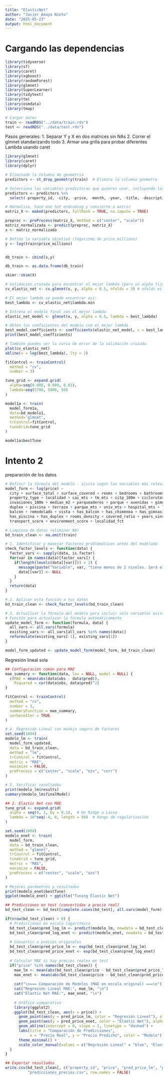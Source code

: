 ```yaml
---
title: "ElasticNet"
author: "Javier Amaya Nieto"
date: "2025-05-23"
output: html_document
---
```



# Cargando las dependencias

```r
library(tidyverse)
library(sf)
library(caret)
library(xgboost)
library(randomForest)
library(glmnet)
library(SuperLearner)
library(tidytext)
library(tm)
library(osmdata)
library(tmap)

# Cargar datos
train <- readRDS("../data/train.rds")
test <- readRDS("../data/test.rds")
```





Pasos generales: 
1. Separar Y y X en dos matrices sin NAs
2. Correr el glmnet standarizando todo
3. Armar una grilla para probar diferentes Lambda usando caret




```r

library(glmnet)
library(caret)
library(dplyr)

# Eliminado la columna de geometria
predictors <- st_drop_geometry(train)  # Elimina la columna geometry

# Selecciona las variables predictoras que quieres usar, incluyendo las de los temas y manteniendo cai_mts y tm_mts
predictors <- predictors %>%
  select(-property_id, -city, -price, -month, -year, -title, -description, -localidad_fct, -upl, -description_clean, -title_clean, -dataset, -price_millions) # Excluye la variable objetivo original y las no predictoras. Nota que ahora excluyo 'localidad_fct' y mantengo 'localidad'

# Normaliza, hace one hot endcoding y convierte a matriz
matriz_X <- makeX(predictors, fullRank = TRUE, na.impute = TRUE) 

preproc <- preProcess(matriz_X, method = c("center", "scale"))
matriz_normalizada <- predict(preproc, matriz_X)
x <- matriz_normalizada

# Define la variable objetivo (logaritmo de price_millions)
y <- log(train$price_millions)


db_train <- cbind(x,y)

db_train <- as.data.frame(db_train)

```

```r
skimr::skim(X)
```



```r
# Validación cruzada para encontrar el mejor lambda (para un alpha fijo)
cv_elastic_net <- cv.glmnet(x, y, alpha = 0.5, nfolds = 3) # nfolds es el número de folds para la validación cruzada

# El mejor lambda se puede encontrar así:
best_lambda <- cv_elastic_net$lambda.min

# Entrena el modelo final con el mejor lambda
elastic_net_model <- glmnet(x, y, alpha = 0.5, lambda = best_lambda)

# Obtén los coeficientes del modelo con el mejor lambda
best_model_coefficients <- coefficients(elastic_net_model, s = best_lambda)
print(best_model_coefficients)

# También puedes ver la curva de error de la validación cruzada
plot(cv_elastic_net)
abline(v = log(best_lambda), lty = 2)
```
```r
fitControl <- trainControl( 
  method = "cv",
  number = 3)

tune_grid <- expand.grid(
  alpha=seq(0.008, 0.009, 0.01),
  lambda=seq(5700, 5900, 50)
)

model1a <- train(
  model_form1a,
  data=bd_modelo1,
  method='glmnet',
  trControl=fitControl,
  tuneGrid=tune_grid
)

model1a$bestTune
```


# Intento 2

preparación de los datos
```r
# Definir la fórmula del modelo - ajusta según las variables más relevantes
model_form <- log(price) ~ 
  city + surface_total + surface_covered + rooms + bedrooms + bathrooms +
  property_type + localidad + cai_mts + tm_mts + sitp_100m + ciclorutas_mts +
  invasiones_100m + median_m2 + parqueaderos + parque + avenidas + gimnasio +
  duplex + piscina + terraza + parque_mts + univ_mts + hospital_mts + lujo +
  balcon + remodelado + vista + has_balcon + has_chimenea + has_gimnasio +
  has_piscina + has_duplex + rooms_density + covered_ratio + years_since_construction +
  transport_score + environment_score + localidad_fct

# Limpieza de datos (eliminar NA)
bd_train_clean <- na.omit(train)
```

```r
# 1. Identificar y manejar factores problemáticos antes del modelado
check_factor_levels <- function(data) {
  factor_vars <- sapply(data, is.factor)
  for(var in names(data)[factor_vars]) {
    if(length(levels(data[[var]])) < 2) {
      message(paste("Variable", var, "tiene menos de 2 niveles. Será eliminada."))
      data[[var]] <- NULL
    }
  }
  return(data)
}

# 2. Aplicar esta función a tus datos
bd_train_clean <- check_factor_levels(bd_train_clean)

# 3. Actualizar la fórmula del modelo para incluir solo variables existentes
# Función para actualizar la fórmula automáticamente
update_model_form <- function(formula, data) {
  all_vars <- all.vars(formula)
  existing_vars <- all_vars[all_vars %in% names(data)]
  reformulate(existing_vars[-1], existing_vars[1])
}

model_form_updated <- update_model_form(model_form, bd_train_clean)

```



Regresión lineal sola

```r
## Configuración común para MAE
mae_summary <- function(data, lev = NULL, model = NULL) {
  c(MAE = mean(abs(data$obs - data$pred)),
    Rsquared = cor(data$obs, data$pred)^2)
}

fitControl <- trainControl(
  method = "cv",
  number = 3,
  summaryFunction = mae_summary,
  verboseIter = TRUE
)

# 4. Regresión Lineal con manejo seguro de factores
set.seed(1004)
modelo_lm <- train(
  model_form_updated,
  data = bd_train_clean,
  method = "lm",
  trControl = fitControl,
  metric = "MAE",
  maximize = FALSE,
  preProcess = c("center", "scale", "nzv", "corr")
)

# 5. Verificar resultados
print(modelo_lm$results)
summary(modelo_lm$finalModel)
```
```r
## 2. Elastic Net con MAE
tune_grid <- expand.grid(
  alpha = seq(0, 1, by = 0.1),  # De Ridge a Lasso
  lambda = 10^seq(-4, 0, length = 50)  # Rango de regularización
)

set.seed(1004)
modelo_enet <- train(
  model_form,
  data = bd_train_clean,
  method = "glmnet",
  trControl = fitControl,
  tuneGrid = tune_grid,
  metric = "MAE",
  maximize = FALSE,
  preProcess = c("center", "scale", "nzv")
)

# Mejores parámetros y resultados
print(modelo_enet$bestTune)
ggplot(modelo_enet) + ggtitle("Tuning Elastic Net")

## Predicciones en test (convertidas a precio real)
bd_test_clean <- bd_test[complete.cases(bd_test[, all.vars(model_form)[-1]]), ]

if(nrow(bd_test_clean) > 0) {
  # Predicciones en escala logarítmica
  bd_test_clean$pred_log_lm <- predict(modelo_lm, newdata = bd_test_clean)
  bd_test_clean$pred_log_enet <- predict(modelo_enet, newdata = bd_test_clean)
  
  # Convertir a precios originales
  bd_test_clean$pred_price_lm <- exp(bd_test_clean$pred_log_lm)
  bd_test_clean$pred_price_enet <- exp(bd_test_clean$pred_log_enet)
  
  # Calcular MAE si hay precios reales en test
  if("price" %in% names(bd_test_clean)) {
    mae_lm <- mean(abs(bd_test_clean$price - bd_test_clean$pred_price_lm))
    mae_enet <- mean(abs(bd_test_clean$price - bd_test_clean$pred_price_enet))
    
    cat("\n=== Comparación de Modelos (MAE en escala original) ===\n")
    cat("Regresión Lineal MAE:", mae_lm, "\n")
    cat("Elastic Net MAE:", mae_enet, "\n")
    
    # Gráfico comparativo
    library(ggplot2)
    ggplot(bd_test_clean, aes(x = price)) +
      geom_point(aes(y = pred_price_lm, color = "Regresión Lineal"), alpha = 0.5) +
      geom_point(aes(y = pred_price_enet, color = "Elastic Net"), alpha = 0.5) +
      geom_abline(intercept = 0, slope = 1, linetype = "dashed") +
      labs(title = "Comparación de Predicciones",
           x = "Precio Real", y = "Precio Predicho", color = "Modelo") +
      theme_minimal() +
      scale_color_manual(values = c("Regresión Lineal" = "blue", "Elastic Net" = "red"))
  }
}

## Exportar resultados
write.csv(bd_test_clean[, c("property_id", "price", "pred_price_lm", "pred_price_enet")], 
          "predicciones_precios.csv", row.names = FALSE)
```

